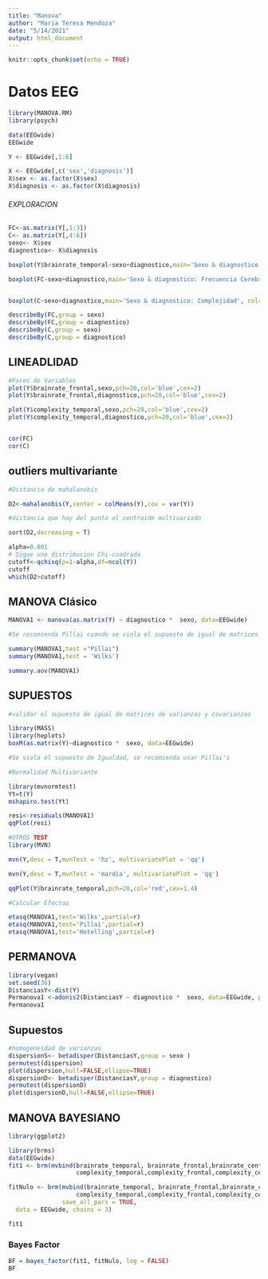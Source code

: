```yaml
---
title: "Manova"
author: "Maria Teresa Mendoza"
date: "5/14/2021"
output: html_document
---
```


```r
knitr::opts_chunk$set(echo = TRUE)
```

# Datos EEG

```r
library(MANOVA.RM)
library(psych)

data(EEGwide)
EEGwide

Y <- EEGwide[,1:6]

X <- EEGwide[,c('sex','diagnosis')]
X$sex <- as.factor(X$sex)
X$diagnosis <- as.factor(X$diagnosis)

```

###### EXPLORACION #########

```r
FC<-as.matrix(Y[,1:3])
C<- as.matrix(Y[,4:6])
sexo<- X$sex
diagnostico<- X$diagnosis

boxplot(Y$brainrate_temporal~sexo+diagnostico,main='Sexo & diagnostico: Frecuencia Cerebral Temporal', col=palette('Paired'))

boxplot(FC~sexo+diagnostico,main='Sexo & diagnostico: Frecuencia Cerebral', col=palette('Pastel 2'))


boxplot(C~sexo+diagnostico,main='Sexo & diagnostico: Complejidad', col=palette('Tableau 10'))

describeBy(FC,group = sexo)
describeBy(FC,group = diagnostico)
describeBy(C,group = sexo)
describeBy(C,group = diagnostico)
```

## LINEADLIDAD ##

```r
#Pares de Variables
plot(Y$brainrate_frontal,sexo,pch=20,col='blue',cex=2)
plot(Y$brainrate_frontal,diagnostico,pch=20,col='blue',cex=2)

plot(Y$complexity_temporal,sexo,pch=20,col='blue',cex=2)
plot(Y$complexity_temporal,diagnostico,pch=20,col='blue',cex=2)


cor(FC)
cor(C)
```


## outliers multivariante

```r

#Distancia de mahalanobis

D2<-mahalanobis(Y,center = colMeans(Y),cov = var(Y))

#distancia que hay del punto al centroide multivariado

sort(D2,decreasing = T)

alpha=0.001
# Sigue una distribucion Chi-cuadrada
cutoff<-qchisq(p=1-alpha,df=ncol(Y))
cutoff
which(D2>cutoff)
```

## MANOVA Clásico

```r

MANOVA1 <- manova(as.matrix(Y) ~ diagnostico *  sexo, data=EEGwide)

#Se recomienda Pillai cuando se viola el supuesto de igual de matrices de varianza

summary(MANOVA1,test ="Pillai")
summary(MANOVA1,test = 'Wilks')

summary.aov(MANOVA1)
```

## SUPUESTOS

```r
#validar el supuesto de igual de matrices de varianzas y covarianzas

library(MASS)
library(heplots)
boxM(as.matrix(Y)~diagnostico *  sexo, data=EEGwide)

#Se viola el supuesto de Igualdad, se recomienda usar Pillai's

#Normalidad Multivariante

library(mvnormtest)
Yt=t(Y)
mshapiro.test(Yt)

resi<-residuals(MANOVA1)
qqPlot(resi)

#OTROS TEST
library(MVN)

mvn(Y,desc = T,mvnTest = 'hz', multivariatePlot = 'qq')

mvn(Y,desc = T,mvnTest = 'mardia', multivariatePlot = 'qq')

qqPlot(Y$brainrate_temporal,pch=20,col='red',cex=1.4)

#Calcular Efectos

etasq(MANOVA1,test='Wilks',partial=r)
etasq(MANOVA1,test='Pillai',partial=r)
etasq(MANOVA1,test='Hotelling',partial=r)
```


## PERMANOVA

```r
library(vegan)
set.seed(36)
DistanciasY<-dist(Y)
Permanova1 <-adonis2(DistanciasY ~ diagnostico *  sexo, data=EEGwide, permutations = 999)
Permanova1
```

## Supuestos

```r
#homogeneidad de varianzas
dispersionS<- betadisper(DistanciasY,group = sexo )
permutest(dispersion)
plot(dispersion,hull=FALSE,ellipse=TRUE)
dispersionD<- betadisper(DistanciasY,group = diagnostico)
permutest(dispersionD)
plot(dispersionD,hull=FALSE,ellipse=TRUE)

```

## MANOVA BAYESIANO

```r
library(ggplot2)

library(brms)
data(EEGwide)
fit1 <- brm(mvbind(brainrate_temporal, brainrate_frontal,brainrate_central,
                   complexity_temporal,complexity_frontal,complexity_central) ~ sex, data = EEGwide, chains = 3)

fitNulo <- brm(mvbind(brainrate_temporal, brainrate_frontal,brainrate_central,
                   complexity_temporal,complexity_frontal,complexity_central) ~ 1,
               save_all_pars = TRUE,
  data = EEGwide, chains = 3)
```

```r
fit1
```


### Bayes Factor

```r
BF = bayes_factor(fit1, fitNulo, log = FALSE)
BF
```

